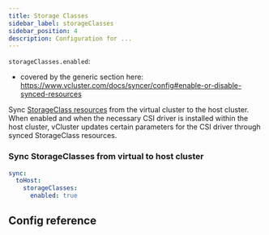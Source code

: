 ```yaml
---
title: Storage Classes
sidebar_label: storageClasses
sidebar_position: 4
description: Configuration for ...
---
```




`storageClasses.enabled`:
- covered by the generic section here: https://www.vcluster.com/docs/syncer/config#enable-or-disable-synced-resources

Sync [StorageClass resources](https://kubernetes.io/docs/concepts/storage/storage-classes/) from the virtual cluster to the host cluster. When enabled and when the necessary CSI driver is installed within the host cluster, vCluster updates certain parameters for the CSI driver through synced StorageClass resources.


### Sync StorageClasses from virtual to host cluster
```YAML
sync:
  toHost:
    storageClasses:
      enabled: true
```

## Config reference


<EnableSwitch/>
